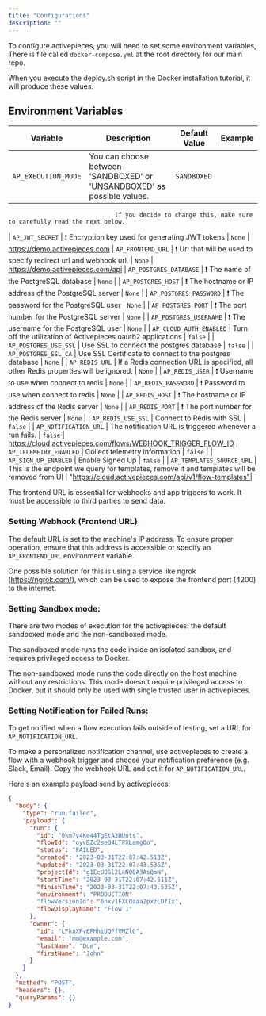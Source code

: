 ```yaml
---
title: "Configurations"
description: ""
---
```


To configure activepieces, you will need to set some environment variables, There is file called `docker-compose.yml` at the root directory for our main repo.

<Tip>
When you execute the deploy.sh script in the Docker installation tutorial, it will produce these values.
</Tip>

## Environment Variables

| Variable                     | Description                                                                                                 | Default Value                                         | Example
| ---------------------------- | ----------------------------------------------------------------------------------------------------------- | ---------------------                                 | --------
| `AP_EXECUTION_MODE`          |  You can choose between 'SANDBOXED' or 'UNSANDBOXED' as possible values.                                    | `SANDBOXED`                                           |
                                  If you decide to change this, make sure to carefully read the next below. 
| `AP_JWT_SECRET`              | ❗️ Encryption key used for generating JWT tokens                                                             | `None`                                                | https://demo.activepieces.com
| `AP_FRONTEND_URL`            | ❗️ Url that will be used to specify redirect url and webhook url.                                            | `None`                                                | https://demo.activepieces.com/api
| `AP_POSTGRES_DATABASE`       | ❗️ The name of the PostgreSQL database                                                                       | `None`                                                |
| `AP_POSTGRES_HOST`           | ❗️ The hostname or IP address of the PostgreSQL server                                                       | `None`                                                |
| `AP_POSTGRES_PASSWORD`       | ❗️ The password for the PostgreSQL user                                                                      | `None`                                                |
| `AP_POSTGRES_PORT`           | ❗️ The port number for the PostgreSQL server                                                                 | `None`                                                |
| `AP_POSTGRES_USERNAME`       | ❗️ The username for the PostgreSQL user                                                                      | `None`                                                |
| `AP_CLOUD_AUTH_ENABLED`      | Turn off the utilization of Activepieces oauth2 applications                                                | `false`                                               |
| `AP_POSTGRES_USE_SSL`        | Use SSL to connect the postgres database                                                                    | `false`                                               |
| `AP_POSTGRES_SSL_CA`         | Use SSL Certificate to connect to the postgres database                                                     | `None`                                                |
| `AP_REDIS_URL`               | If a Redis connection URL is specified, all other Redis properties will be ignored.                         | `None`                                                |
| `AP_REDIS_USER`              | ❗️ Username to use when connect to redis                                                                     | `None`                                                |
| `AP_REDIS_PASSWORD`          | ❗️ Password to use when connect to redis                                                                     | `None`                                                |
| `AP_REDIS_HOST`              | ❗️ The hostname or IP address of the Redis server                                                            | `None`                                                |
| `AP_REDIS_PORT`              | ❗️ The port number for the Redis server                                                                      | `None`                                                |
| `AP_REDIS_USE_SSL`           | Connect to Redis with SSL                                                                                   | `false`                                               |
| `AP_NOTIFICATION_URL`        | The notification URL is triggered whenever a run fails.                                                     | `false`                                               | https://cloud.activepieces.com/flows/WEBHOOK_TRIGGER_FLOW_ID 
| `AP_TELEMETRY_ENABLED`       | Collect telemetry information                                                                               | `false`                                               |
| `AP_SIGN_UP_ENABLED`         | Enable Signed Up                                                                                            | `false`                                               |
| `AP_TEMPLATES_SOURCE_URL`    | This is the endpoint we query for templates, remove it and templates will be removed from UI                | "https://cloud.activepieces.com/api/v1/flow-templates"|

<Warning>
The frontend URL is essential for webhooks and app triggers to work. 
It must be accessible to third parties to send data. 
</Warning>

### Setting Webhook (Frontend URL):

The default URL is set to the machine's IP address. To ensure proper operation, ensure that this address is accessible or specify an `AP_FRONTEND_URL` environment variable.

One possible solution for this is using a service like ngrok (https://ngrok.com/), which can be used to expose the frontend port (4200) to the internet.


### Setting Sandbox mode:

There are two modes of execution for the activepieces: the default sandboxed mode and the non-sandboxed mode.

The sandboxed mode runs the code inside an isolated sandbox, and requires privileged access to Docker.

The non-sandboxed mode runs the code directly on the host machine without any restrictions. This mode doesn't require privileged access to Docker, but it should only be used with single trusted user in activepieces.


### Setting Notification for Failed Runs:

To get notified when a flow execution fails outside of testing, set a URL for `AP_NOTIFICATION_URL`.

To make a personalized notification channel, use activepieces to create a flow with a webhook trigger and choose your notification preference (e.g. Slack, Email). Copy the webhook URL and set it for `AP_NOTIFICATION_URL`.

Here's an example payload send by activepieces:

```json
{
  "body": {
    "type": "run.failed",
    "payload": {
      "run": {
        "id": "0km7v4Ke44TgEtA3HUnts",
        "flowId": "oyvBZc2seQ4LTPXLamgOo",
        "status": "FAILED",
        "created": "2023-03-31T22:07:42.513Z",
        "updated": "2023-03-31T22:07:43.536Z",
        "projectId": "g1EcUOGl2LaNQQA3AsQmN",
        "startTime": "2023-03-31T22:07:42.511Z",
        "finishTime": "2023-03-31T22:07:43.535Z",
        "environment": "PRODUCTION"
        "flowVersionId": "6nxv1FXCQaaa2pxzLDfIx",
        "flowDisplayName": "Flow 1"
      },
      "owner": {
        "id": "LFknXPv6FMhiUQFfVMZl0",
        "email": "mo@example.com",
        "lastName": "Doe",
        "firstName": "John"
      }
    }
  },
  "method": "POST",
  "headers": {},
  "queryParams": {}
}
```